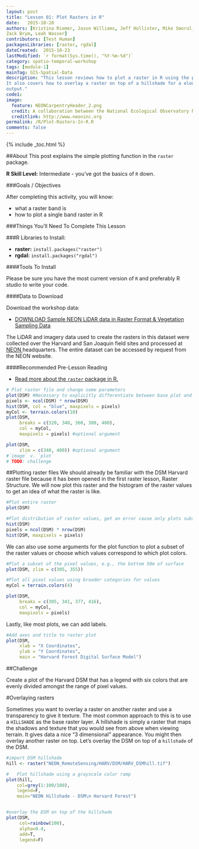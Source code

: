 ```yaml
---
layout: post
title: "Lesson 01: Plot Rasters in R"
date:   2015-10-28
authors: [Kristina Riemer, Jason Williams, Jeff Hollister, Mike Smorul, 
Zack Brym, Leah Wasser]
contributors: [Test Human]
packagesLibraries: [raster, rgdal]
dateCreated:  2015-10-23
lastModified: `r format(Sys.time(), "%Y-%m-%d")`
category: spatio-temporal-workshop
tags: [module-1]
mainTag: GIS-Spatial-Data
description: "This lesson reviews how to plot a raster in R using the plot command.
It also covers how to overlay a raster on top of a hillshade for a eloquent map
output."
code1: 
image:
  feature: NEONCarpentryHeader_2.png
  credit: A collaboration between the National Ecological Observatory Network (NEON) and Data Carpentry
  creditlink: http://www.neoninc.org
permalink: /R/Plot-Rasters-In-R.R
comments: false
---
```


{% include _toc.html %}

##About
This post explains the simple plotting function in the `raster` package.

**R Skill Level:** Intermediate - you've got the basics of `R` down.

<div id="objectives" markdown="1">

###Goals / Objectives

After completing this activity, you will know:

* what a raster band is
* how to plot a single band raster in R

###Things You'll Need To Complete This Lesson


###R Libraries to Install:

* **raster:** `install.packages("raster")`
* **rgdal:** `install.packages("rgdal")`

####Tools To Install

Please be sure you have the most current version of `R` and preferably
R studio to write your code.


####Data to Download

Download the workshop data:

* <a href="http://figshare.com/articles/NEON_AOP_Hyperspectral_Teaching_Dataset_SJER_and_Harvard_forest/1580086" class="btn btn-success"> DOWNLOAD Sample NEON LiDAR data in Raster Format & Vegetation Sampling Data</a>


The LiDAR and imagery data used to create the rasters in this dataset were 
collected over the Harvard and San Joaquin field sites 
and processed at <a href="http://www.neoninc.org" target="_blank" >NEON </a> 
headquarters. The entire dataset can be accessed by request from the NEON website.

####Recommended Pre-Lesson Reading

* <a href="http://cran.r-project.org/web/packages/raster/raster.pdf" target="_blank">
Read more about the `raster` package in R.</a>

</div>


```r
# Plot raster file and change some parameters
plot(DSM) #Necessary to explicitly differentiate between base plot and raster plot?
pixels <- ncol(DSM) * nrow(DSM)
hist(DSM, col = "blue", maxpixels = pixels)
myCol <- terrain.colors(10)
plot(DSM, 
     breaks = c(320, 340, 360, 380, 400), 
     col = myCol,
     maxpixels = pixels) #optional argument

plot(DSM, 
     zlim = c(340, 400)) #optional argument
#`image` v. `plot`
# TODO: challenge

```


##Plotting raster files
We should already be familiar with the DSM Harvard raster file because it has been
opened in the first raster lesson, Raster Structure. We will now plot this raster and the histogram of the raster values to get an idea of what the raster is like.  

```r
#Plot entire raster
plot(DSM)

#Plot distribution of raster values, get an error cause only plots subset
hist(DSM)
pixels = ncol(DSM) * nrow(DSM)
hist(DSM, maxpixels = pixels)
```

We can also use some arguments for the plot function to plot a subset of the raster values or choose which values correspond to which plot colors. 

```r
#Plot a subset of the pixel values, e.g., the bottom 50m of surface
plot(DSM, zlim = c(305, 355))

#Plot all pixel values using broader categories for values
myCol = terrain.colors(4)

plot(DSM, 
     breaks = c(305, 341, 377, 416), 
     col = myCol, 
     maxpixels = pixels)
```

Lastly, like most plots, we can add labels.

```r
#Add axes and title to raster plot
plot(DSM, 
     xlab = "X Coordinates", 
     ylab = "Y Coordinates", 
     main = "Harvard Forest Digital Surface Model")

```

##Challenge

Create a plot of the Harvard DSM that has a legend with six colors that are evenly divided amongst the range of pixel values. 


#Overlaying rasters

Sometimes you want to overlay a raster on another raster and use a transparency 
to give it texture. The most common approach to this is to use a `HILLSHADE` as the 
base raster layer. A hillshade is simply a raster that maps the shadows and texture
that you would see from above when viewing terrain. It gives data a nice "3 dimensional" 
appearance. You might then overlay another raster on top. Let's overlay the
DSM on top of a `hillshade` of the DSM.

```r
#import DSM hillshade
hill <- raster("NEON_RemoteSensing/HARV/DSM/HARV_DSMhill.tif")

#	Plot hillshade using a grayscale color ramp 
plot(hill,
    col=grey(1:100/100),
    legend=F,
    main="NEON Hillshade - DSM\n Harvard Forest")


#overlay the DSM on top of the hillshade
plot(DSM,
     col=rainbow(100),
     alpha=0.4,
     add=T,
     legend=F)
```

